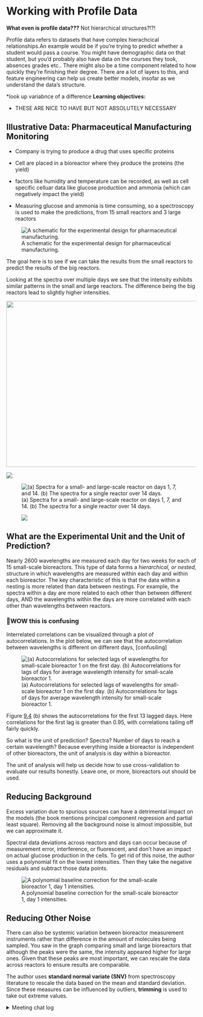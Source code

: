 # Working with Profile Data

**What even is profile data???** Not hierarchical structures?!?!

Profile data refers to datasets that have complex hierachcical relationships.An example would be if you're trying to predict whether a student would pass a course. You might have demographic data on that student, but you'd probably also have data on the courses they took, absences grades etc.. There might also be a time component related to how quickly they're finishing their degree. There are a lot of layers to this, and feature engineering can help us create better models, insofar as we understand the data's structure.

\*look up variabnce of a difference **Learning objectives:**

-   THESE ARE NICE TO HAVE BUT NOT ABSOLUTELY NECESSARY

## Illustrative Data: Pharmaceutical Manufacturing Monitoring

-   Company is trying to produce a drug that uses specific proteins

-   Cell are placed in a bioreactor where they produce the proteins (the yield)

-   factors like humidity and temperature can be recorded, as well as cell specific celluar data like glucose productiion and ammonia (which can negatively impact the yield)

-   Measuring glucose and ammonia is time consuming, so a spectroscopy is used to make the predictions, from 15 small reactors and 3 large reactors

![A schematic for the experimental design for pharmaceutical manufacturing.](images/09_pharm_example.png)

The goal here is to see if we can take the results from the small reactors to predict the results of the big reactors.

Looking at the spectra over multiple days we see that the intensity exhibits similar patterns in the small and large reactors. The difference being the big reactors lead to slightly higher intensities.

![](images/09_profile-small-large-bioreactors.svg){width="769" height="439"}

![](images/09_profile-small-large-bioreactors.svg)

![(a) Spectra for a small- and large-scale reactor on days 1, 7, and 14. (b) The spectra for a single reactor over 14 days.](images/09_profile-small-large-bioreactors-2.svg)

![![](images/09_profile-small-large-bioreactors.svg)](images/09_profile-small-large-bioreactors.svg)

## What are the Experimental Unit and the Unit of Prediction?

Nearly 2600 wavelengths are measured each day for two weeks for each of 15 small-scale bioreactors. This type of data forms a *hierarchical, or nested,* structure in which wavelengths are measured within each day and within each bioreactor. The key characteristic of this is that the data within a nesting is more related than data between nestings. For example, the spectra within a day are more related to each other than between different days, AND the wavelengths within the days are more correlated with each other than wavelengths between reactors.

### 🤯WOW this is confusing

Interrelated correlations can be visualized through a plot of autocorrelations. In the plot below, we can see that the autocorrelation between wavelengths is different on different days, [confusiling]

![(a) Autocorrelations for selected lags of wavelengths for small-scale bioreactor 1 on the first day. (b) Autocorrelations for lags of days for average wavelength intensity for small-scale bioreactor 1.](images/09_profile-acf-bioreactor1-1.svg)

Figure [9.4](http://www.feat.engineering/what-are-the-experimental-unit-and-the-unit-of-prediction.html#fig:profile-acf-bioreactor1) (b) shows the autocorrelations for the first 13 lagged days. Here correlations for the first lag is greater than 0.95, with correlations tailing off fairly quickly.

So what is the unit of prediction? Spectra? Number of days to reach a certain wavelength? Because everything inside a bioreactor is independent of other bioreactors, the unit of analysis is day within a bioreactor.

The unit of analysis will help us decide how to use cross-validation to evaluate our results honestly. Leave one, or more, bioreactors out should be used.

## Reducing Background 

Excess variation due to spurious sources can have a detrimental impact on the models (the book mentions principal component regression and partial least square). Removing all the background noise is almost impossible, but we can approximate it.

Spectral data deviations across reactors and days can occur because of measurement error, interference, or fluorescent, and don't have an impact on actual glucose production in the cells. To get rid of this noise, the author uses a polynomial fit on the lowest intensities. Then they take the negative residuals and subtract those data points.

![A polynomial baseline correction for the small-scale bioreactor 1, day 1 intensities.](images/09_noise_reduction.png)

## Reducing Other Noise

There can also be systemic variation between bioreactor measurement instruments rather than difference in the amount of molecules being sampled. You saw in the graph comparing small and large bioreactors that although the peaks were the same, the intensity appeared higher for large ones. Given that these peaks are most important, we can rescale the data across reactors to ensure results are comparable.

The author uses **standard normal variate (SNV)** from spectroscopy literature to rescale the data based on the mean and standard deviation. Since these measures can be influenced by outliers, **trimming** is used to take out extreme values.

<details>

<summary>Meeting chat log</summary>

    LOG

</details>
